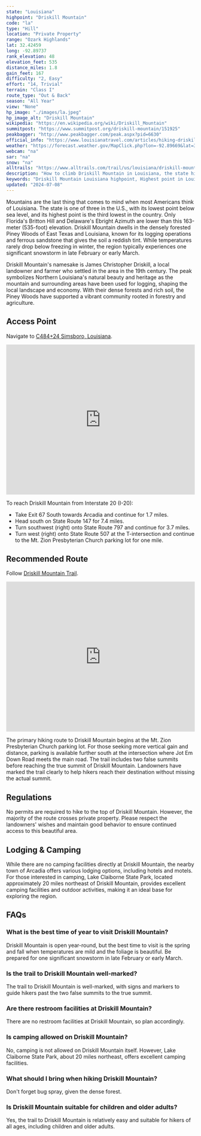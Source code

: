```yaml
---
state: "Louisiana"
highpoint: "Driskill Mountain"
code: "la"
type: "Hill"
location: "Private Property"
range: "Ozark Highlands"
lat: 32.42459
long: -92.89737
rank_elevation: 48
elevation_feet: 535
distance_miles: 1.8
gain_feet: 167
difficulty: "2, Easy"
effort: "14, Trivial"
terrain: "Class I"
route_type: "Out & Back"
season: "All Year"
view: "None"
hp_image: "./images/la.jpeg"
hp_image_alt: "Driskill Mountain"
wikipedia: "https://en.wikipedia.org/wiki/Driskill_Mountain"
summitpost: "https://www.summitpost.org/driskill-mountain/151925"
peakbagger: "http://www.peakbagger.com/peak.aspx?pid=6630"
official_info: "https://www.louisianatravel.com/articles/hiking-driskill-mountain-louisianas-highest-elevation"
weather: "https://forecast.weather.gov/MapClick.php?lon=-92.89669&lat=32.424856"
webcam: "na"
sar: "na"
snow: "na"
alltrails: "https://www.alltrails.com/trail/us/louisiana/driskill-mountain-trail"
description: "How to climb Driskill Mountain in Louisiana, the state highpoint."
keywords: "Driskill Mountain Louisiana highpoint, Highest point in Louisiana, Driskill Mountain hiking trail, Visiting Driskill Mountain directions"
updated: "2024-07-08"
---
```


Mountains are the last thing that comes to mind when most Americans think of Louisiana. The state is one of three in the U.S., with its lowest point below sea level, and its highest point is the third lowest in the country. Only Florida's Britton Hill and Delaware's Ebright Azimuth are lower than this 163-meter (535-foot) elevation. Driskill Mountain dwells in the densely forested Piney Woods of East Texas and Louisiana, known for its logging operations and ferrous sandstone that gives the soil a reddish tint. While temperatures rarely drop below freezing in winter, the region typically experiences one significant snowstorm in late February or early March.

Driskill Mountain's namesake is James Christopher Driskill, a local landowner and farmer who settled in the area in the 19th century. The peak symbolizes Northern Louisiana's natural beauty and heritage as the mountain and surrounding areas have been used for logging, shaping the local landscape and economy. With their dense forests and rich soil, the Piney Woods have supported a vibrant community rooted in forestry and agriculture.

## Access Point
Navigate to <a target="_blank" href="https://maps.app.goo.gl/JAk8UA31GqNRFCCv7">C484+24 Simsboro, Louisiana</a>.

<iframe src="https://www.google.com/maps/embed?pb=!1m18!1m12!1m3!1d13471.187726790196!2d-92.90770057617209!3d32.42459717925729!2m3!1f0!2f0!3f0!3m2!1i1024!2i768!4f13.1!3m3!1m2!1s0x8631b1986fbe7723%3A0xefc56ba5cdaafa68!2sDriskill%20Mountain%20Trailhead!5e0!3m2!1sen!2sus!4v1720985983563!5m2!1sen!2sus" width="100%" height="400" style="border:0;" allowfullscreen="" loading="lazy" referrerpolicy="no-referrer-when-downgrade"></iframe>

To reach Driskill Mountain from Interstate 20 (I-20):
- Take Exit 67 South towards Arcadia and continue for 1.7 miles.
- Head south on State Route 147 for 7.4 miles.
- Turn southwest (right) onto State Route 797 and continue for 3.7 miles.
- Turn west (right) onto State Route 507 at the T-intersection and continue to the Mt. Zion Presbyterian Church parking lot for one mile.

## Recommended Route
Follow <a target="_blank" href="https://www.alltrails.com/trail/us/louisiana/driskill-mountain-trail">Driskill Mountain Trail</a>.

<iframe class="alltrails" src="https://www.alltrails.com/widget/trail/us/louisiana/driskill-mountain-trail?scrollZoom=false&elevationDiagram=false&u=i&sh=cmpl5n" width="100%" height="400" frameborder="0" scrolling="no" marginheight="0" marginwidth="0" title="AllTrails: Trail Guides and Maps for Hiking, Camping, and Running"></iframe>

The primary hiking route to Driskill Mountain begins at the Mt. Zion Presbyterian Church parking lot. For those seeking more vertical gain and distance, parking is available further south at the intersection where Jot Em Down Road meets the main road. The trail includes two false summits before reaching the true summit of Driskill Mountain. Landowners have marked the trail clearly to help hikers reach their destination without missing the actual summit.

## Regulations
No permits are required to hike to the top of Driskill Mountain. However, the majority of the route crosses private property. Please respect the landowners' wishes and maintain good behavior to ensure continued access to this beautiful area.

## Lodging & Camping
While there are no camping facilities directly at Driskill Mountain, the nearby town of Arcadia offers various lodging options, including hotels and motels. For those interested in camping, Lake Claiborne State Park, located approximately 20 miles northeast of Driskill Mountain, provides excellent camping facilities and outdoor activities, making it an ideal base for exploring the region.

## FAQs

### What is the best time of year to visit Driskill Mountain?
Driskill Mountain is open year-round, but the best time to visit is the spring and fall when temperatures are mild and the foliage is beautiful. Be prepared for one significant snowstorm in late February or early March.

### Is the trail to Driskill Mountain well-marked?
The trail to Driskill Mountain is well-marked, with signs and markers to guide hikers past the two false summits to the true summit.

### Are there restroom facilities at Driskill Mountain?
There are no restroom facilities at Driskill Mountain, so plan accordingly.

### Is camping allowed on Driskill Mountain?
No, camping is not allowed on Driskill Mountain itself. However, Lake Claiborne State Park, about 20 miles northeast, offers excellent camping facilities.

### What should I bring when hiking Driskill Mountain?
Don't forget bug spray, given the dense forest.

### Is Driskill Mountain suitable for children and older adults?
Yes, the trail to Driskill Mountain is relatively easy and suitable for hikers of all ages, including children and older adults.
